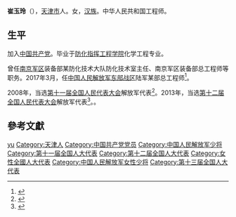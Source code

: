 '''崔玉玲'''（{{bd|1962年|1月|}}），[[天津市|天津市]]人。女，[[汉族|汉族]]。中华人民共和国工程师。

== 生平 ==
加入[[中国共产党|中国共产党]]。毕业于[[防化指挥工程学院|防化指挥工程学院]]化学工程专业。

曾任[[南京军区|南京军区]]装备部某防化技术大队防化技术室主任、南京军区装备部总工程师等职务。2017年3月，任[[中国人民解放军东部战区|中国人民解放军东部战区]]陆军某部总工程师<ref>{{cite news|title=女少将、军队人大代表崔玉玲调任东部战区陆军某部总工程师|url=http://www.thepaper.cn/newsDetail_forward_1632424|accessdate=2017-03-05|newspaper=澎湃新闻|archive-date=2019-05-21|archive-url=https://web.archive.org/web/20190521224433/http://www.thepaper.cn/newsDetail_forward_1632424|dead-url=no}}</ref>。

2008年，当选[[第十一届全国人民代表大会|第十一届全国人民代表大会]]解放军代表<ref>{{cite news|title=全国人大代表信息-崔玉玲|url= http://210.82.31.1:8084/delegate/viewDelegate.action?dbid=112947|accessdate=2013-04-05|newspaper=全国人大网|archive-url=https://web.archive.org/web/20140527235631/http://www.npc.gov.cn/delegate/viewDelegate.action?dbid=112947|archive-date=2014-05-27|dead-url=yes}}</ref>。2013年，当选[[第十二届全国人民代表大会|第十二届全国人民代表大会]]解放军代表<ref>{{Cite web|title=（受权发布）中华人民共和国第十三届全国人民代表大会代表名单-中新网|url=http://www.chinanews.com/gn/2018/02-25/8453959.shtml|accessdate=2021-02-13|work=中新网|archive-date=2018-02-27|archive-url=https://web.archive.org/web/20180227031724/http://www.chinanews.com/gn/2018/02-25/8453959.shtml|dead-url=no}}</ref>。。

==參考文獻==
{{reflist}}

{{DEFAULTSORT:cui yuling}}
[[Category:崔姓|yu]]
[[Category:天津人|Category:天津人]]
[[Category:中国共产党党员|Category:中国共产党党员]]
[[Category:中国人民解放军少将|Category:中国人民解放军少将]]
[[Category:第十一届全国人大代表|Category:第十一届全国人大代表]]
[[Category:第十二届全国人大代表|Category:第十二届全国人大代表]]
[[Category:女性全國人大代表|Category:女性全國人大代表]]
[[Category:中国人民解放军女性少将|Category:中国人民解放军女性少将]]
[[Category:第十三届全国人大代表|Category:第十三届全国人大代表]]


{{china-mil-bio-stub}}